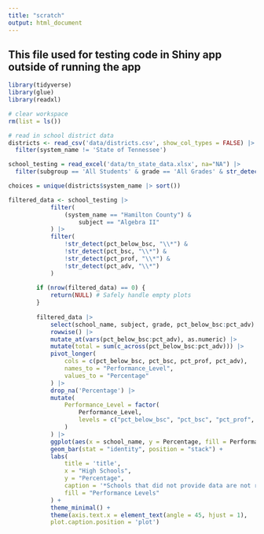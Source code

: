 ```yaml
---
title: "scratch"
output: html_document
---
```

## This file used for testing code in Shiny app outside of running the app 

```r
library(tidyverse)
library(glue)
library(readxl)
```

```r
# clear workspace
rm(list = ls())
```


```r
# read in school district data
districts <- read_csv('data/districts.csv', show_col_types = FALSE) |> 
  filter(system_name != 'State of Tennessee')

school_testing = read_excel('data/tn_state_data.xlsx', na="NA") |> 
  filter(subgroup == 'All Students' & grade == 'All Grades' & str_detect(school_name, "High School"))
```

```r
choices = unique(districts$system_name |> sort())
```



```r
filtered_data <- school_testing |> 
            filter(
                (system_name == "Hamilton County") & 
                    subject == "Algebra II"
            ) |> 
            filter(
                !str_detect(pct_below_bsc, "\\*") & 
                !str_detect(pct_bsc, "\\*") & 
                !str_detect(pct_prof, "\\*") & 
                !str_detect(pct_adv, "\\*")
            )
        
        if (nrow(filtered_data) == 0) {
            return(NULL) # Safely handle empty plots
        }
        
        filtered_data |> 
            select(school_name, subject, grade, pct_below_bsc:pct_adv) |> 
            rowwise() |> 
            mutate_at(vars(pct_below_bsc:pct_adv), as.numeric) |> 
            mutate(total = sum(c_across(pct_below_bsc:pct_adv))) |> 
            pivot_longer(
                cols = c(pct_below_bsc, pct_bsc, pct_prof, pct_adv),
                names_to = "Performance_Level",
                values_to = "Percentage"
            ) |> 
            drop_na('Percentage') |> 
            mutate(
                Performance_Level = factor(
                    Performance_Level, 
                    levels = c("pct_below_bsc", "pct_bsc", "pct_prof", "pct_adv") # Correct order
                )
            ) |> 
            ggplot(aes(x = school_name, y = Percentage, fill = Performance_Level)) +
            geom_bar(stat = "identity", position = "stack") +
            labs(
                title = 'title',
                x = "High Schools",
                y = "Percentage",
                caption = '*Schools that did not provide data are not represented.\n**Subjects not provided are not represented',
                fill = "Performance Levels"
            ) +
            theme_minimal() +
            theme(axis.text.x = element_text(angle = 45, hjust = 1),
            plot.caption.position = 'plot')
```

